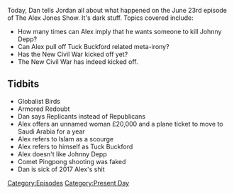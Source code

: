 {{Episode
    | title           = June 23, 2017
    | caption         = [https://knowledgefight.libsyn.com/knowledge-fight-june-23-2017 Listen to this episode on Libsyn]
    | episodeNumber   = 58
    | length          = 01:56:58
    | airDate         = June 28, 2017
    | coverageDate    = June 23, 2017
    | episodeType     = [[:Category:Present Day|Present Day]]
    | appearance      = [[Tuck Buckford]], [[Johnny Depp]]
    | beverage        = Organic Chia Blackberry Hibiscus Juice
    | previousEpisode = [[57: August 12-16, 2015]]
    | nextEpisode     = [[59: August 17-18, 2015]]
}}

{{Stub}}

Today, Dan tells Jordan all about what happened on the June 23rd episode of The Alex Jones Show. It's dark stuff. Topics covered include:

*How many times can Alex imply that he wants someone to kill Johnny Depp?
*Can Alex pull off Tuck Buckford related meta-irony?
*Has the New Civil War kicked off yet?
*The New Civil War has indeed kicked off.

==Tidbits==

*Globalist Birds
*Armored Redoubt
*Dan says Replicants instead of Republicans
*Alex offers an unnamed woman £20,000 and a plane ticket to move to Saudi Arabia for a year
*Alex refers to Islam as a scourge
*Alex refers to himself as Tuck Buckford
*Alex doesn't like Johnny Depp
*Comet Pingpong shooting was faked
*Dan is sick of 2017 Alex's shit

[[Category:Episodes]]
[[Category:Present Day]]